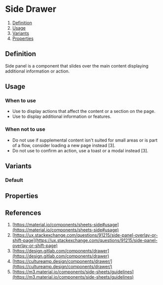 
<Meta of={SideDrawerStories} />

# Side Drawer
1. [Definition](#definition)
2. [Usage](#usage)
3. [Variants](#Variants)
4. [Properties](#Properties)

## Definition
Side panel is a component that slides over the main content displaying additional information or action.
<Canvas of={SideDrawerStories.Default} />

## Usage

### When to use
- Use to display actions that affect the content or a section on the page.
- Use to display additional information or features.

### When not to use
- Do not use if supplemental content isn't suited for small areas or is part of a flow, consider loading a new page instead [3].
- Do not use to confirm an action, use a toast or a modal instead [3].

## Variants
### Default
<Canvas of={SideDrawerStories.Default} />

## Properties
<ArgTypes of={SideDrawer} />

## References
1. [https://material.io/components/sheets-side#usage](https://material.io/components/sheets-side#usage)
2. [https://ux.stackexchange.com/questions/91215/side-panel-overlay-or-shift-page](https://ux.stackexchange.com/questions/91215/side-panel-overlay-or-shift-page)
3. [https://design.gitlab.com/components/drawer](https://design.gitlab.com/components/drawer)
3. [https://cultureamp.design/components/drawer/](https://cultureamp.design/components/drawer/)
4. [https://m3.material.io/components/side-sheets/guidelines](https://m3.material.io/components/side-sheets/guidelines)
